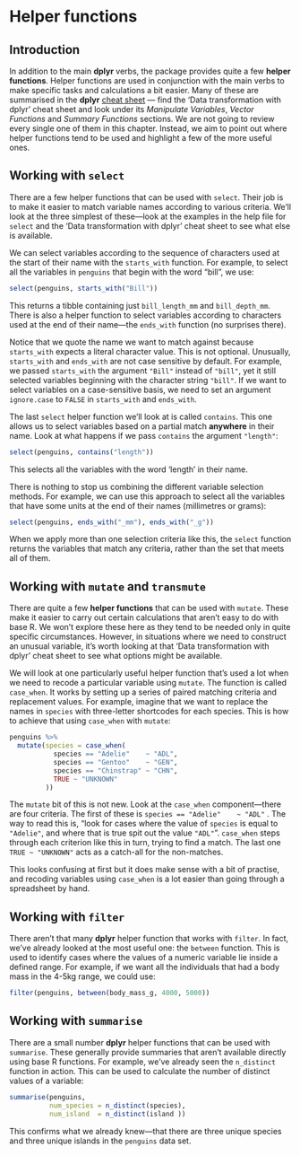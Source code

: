# Helper functions

## Introduction

In addition to the main **dplyr** verbs, the package provides quite a few **helper functions**. Helper functions are used in conjunction with the main verbs to make specific tasks and calculations a bit easier. Many of these are summarised in the **dplyr** [cheat sheet](https://posit.co/resources/cheatsheets/) --- find the 'Data transformation with dplyr' cheat sheet and look under its *Manipulate Variables*, *Vector Functions* and *Summary Functions* sections. We are not going to review every single one of them in this chapter. Instead, we aim to point out where helper functions tend to be used and highlight a few of the more useful ones.

## Working with `select`

There are a few helper functions that can be used with `select`. Their job is to make it easier to match variable names according to various criteria. We'll look at the three simplest of these---look at the examples in the help file for `select` and the 'Data transformation with dplyr' cheat sheet to see what else is available.

We can select variables according to the sequence of characters used at the start of their name with the `starts_with` function. For example, to select all the variables in `penguins` that begin with the word "bill", we use:

```r
select(penguins, starts_with("Bill"))
```

This returns a tibble containing just `bill_length_mm` and `bill_depth_mm`. There is also a helper function to select variables according to characters used at the end of their name---the `ends_with` function (no surprises there).

Notice that we quote the name we want to match against because `starts_with` expects a literal character value. This is not optional. Unusually, `starts_with` and `ends_with` are not case sensitive by default. For example, we passed `starts_with` the argument `"Bill"` instead of `"bill"`, yet it still selected variables beginning with the character string `"bill"`. If we want to select variables on a case-sensitive basis, we need to set an argument `ignore.case` to `FALSE` in `starts_with` and `ends_with`.

The last `select` helper function we'll look at is called `contains`. This one allows us to select variables based on a partial match **anywhere** in their name. Look at what happens if we pass `contains` the argument `"length"`:

```r
select(penguins, contains("length"))
```

This selects all the variables with the word 'length' in their name.

There is nothing to stop us combining the different variable selection methods. For example, we can use this approach to select all the variables that have some units at the end of their names (millimetres or grams):

```r
select(penguins, ends_with("_mm"), ends_with("_g"))
```

When we apply more than one selection criteria like this, the `select` function returns the variables that match any criteria, rather than the set that meets all of them.

## Working with `mutate` and `transmute`

There are quite a few **helper functions** that can be used with `mutate`. These make it easier to carry out certain calculations that aren't easy to do with base R. We won't explore these here as they tend to be needed only in quite specific circumstances. However, in situations where we need to construct an unusual variable, it's worth looking at that 'Data transformation with dplyr' cheat sheet to see what options might be available.

We will look at one particularly useful helper function that's used a lot when we need to recode a particular variable using `mutate`. The function is called `case_when`. It works by setting up a series of paired matching criteria and replacement values. For example, imagine that we want to replace the names in `species` with three-letter shortcodes for each species. This is how to achieve that using `case_when` with `mutate`:

```r
penguins %>% 
  mutate(species = case_when(
           species == "Adelie"    ~ "ADL",
           species == "Gentoo"    ~ "GEN",
           species == "Chinstrap" ~ "CHN",
           TRUE ~ "UNKNOWN"
         )) 
```

The `mutate` bit of this is not new. Look at the `case_when` component---there are four criteria. The first of these is `species == "Adelie"    ~ "ADL"` . The way to read this is, "look for cases where the value of `species` is equal to `"Adelie"`, and where that is true spit out the value `"ADL"`". `case_when` steps through each criterion like this in turn, trying to find a match. The last one `TRUE ~ "UNKNOWN"` acts as a catch-all for the non-matches.

This looks confusing at first but it does make sense with a bit of practise, and recoding variables using `case_when` is a lot easier than going through a spreadsheet by hand.

## Working with `filter`

There aren't that many **dplyr** helper function that works with `filter`. In fact, we've already looked at the most useful one: the `between` function. This is used to identify cases where the values of a numeric variable lie inside a defined range. For example, if we want all the individuals that had a body mass in the 4-5kg range, we could use:

```r
filter(penguins, between(body_mass_g, 4000, 5000))
```

## Working with `summarise`

There are a small number **dplyr** helper functions that can be used with `summarise`. These generally provide summaries that aren't available directly using base R functions. For example, we've already seen the `n_distinct` function in action. This can be used to calculate the number of distinct values of a variable:

```r
summarise(penguins, 
          num_species = n_distinct(species),
          num_island  = n_distinct(island ))
```

This confirms what we already knew---that there are three unique species and three unique islands in the `penguins` data set.
